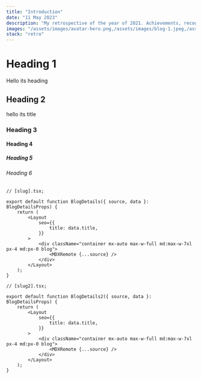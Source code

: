 ```yaml
---
title: "Introduction"
date: "11 May 2023"
description: "My retrospective of the year of 2021. Achievements, recognitions, and lessons learned."
images: "/assets/images/avatar-hero.png,/assets/images/blog-1.jpeg,/assets/images/blog-2.jpeg"
stack: "retro"
---
```


# Heading 1

Hello its heading

## Heading 2

hello its title

### Heading 3

#### Heading 4

##### Heading 5

###### Heading 6

```tsx showLineNumbers title="/app/project/[slug].tsx"
// [slug].tsx;

export default function BlogDetails({ source, data }: BlogDetailsProps) {
    return (
        <Layout
            seo={{
                title: data.title,
            }}
        >
            <div className="container mx-auto max-w-full md:max-w-7xl px-4 md:px-0 blog">
                <MDXRemote {...source} />
            </div>
        </Layout>
    );
}
```

```tsx showLineNumbers
// [slug2].tsx;

export default function BlogDetails2({ source, data }: BlogDetailsProps) {
    return (
        <Layout
            seo={{
                title: data.title,
            }}
        >
            <div className="container mx-auto max-w-full md:max-w-7xl px-4 md:px-0 blog">
                <MDXRemote {...source} />
            </div>
        </Layout>
    );
}
```
